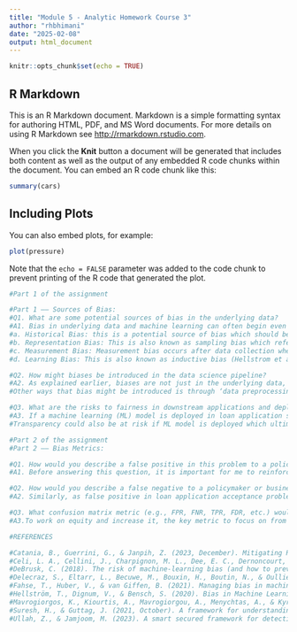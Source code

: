 ```yaml
---
title: "Module 5 - Analytic Homework Course 3"
author: "rhbhimani"
date: "2025-02-08"
output: html_document
---
```


```r
knitr::opts_chunk$set(echo = TRUE)
```

## R Markdown

This is an R Markdown document. Markdown is a simple formatting syntax for authoring HTML, PDF, and MS Word documents. For more details on using R Markdown see <http://rmarkdown.rstudio.com>.

When you click the **Knit** button a document will be generated that includes both content as well as the output of any embedded R code chunks within the document. You can embed an R code chunk like this:

```r
summary(cars)
```

## Including Plots

You can also embed plots, for example:

```r
plot(pressure)
```

Note that the `echo = FALSE` parameter was added to the code chunk to prevent printing of the R code that generated the plot.


```r
#Part 1 of the assignment

#Part 1 –– Sources of Bias:
#Q1. What are some potential sources of bias in the underlying data?
#A1. Bias in underlying data and machine learning can often begin even before the data has come to us for further analysis. More often the sources of bias start from the very initial stage where data collection instrument is designed, and data is collected (Suresh & Guttag, 2021). Based on that, some key sources of bias that have been discussed in class include: 
#a.	Historical Bias: this is a potential source of bias which should be acknowledged even before the data collection process has started (Hellstrom et al., 2020). For example, if past loan applications acceptance decisions by the credit department in the bank showed more inclination towards certain socio-demographic groups than others, the underlying data and the ML model trained on this underlying data may re-learn and reinforce those patterns. 
#b.	Representation Bias: This is also known as sampling bias which refers to misrepresentation or under-representation of the sub-sample that the study or research is targeting (Catania et al., 2023). It means that the underlying dataset does not represent all demographics fairly such as certain gender or race is not considered while making the loan application decision making the prediction of the ML model skewed.  
#c.	Measurement Bias: Measurement bias occurs after data collection where model can inherit personal biases as humans label training data inconsistently due to their own biases (Suresh & Guttag, 2021). 
#d.	Learning Bias: This is also known as inductive bias (Hellstrom et al., 2020) and refers to the models which are learning on datasets split for testing and training. 

#Q2. How might biases be introduced in the data science pipeline?
#A2. As explained earlier, biases are not just in the underlying data, but there are multiple stages prior to and after data collection that bias can emerge in the machine learning pipeline (Mikołajczyk-Bareła & Grochowski, 2023). This might be introduced in the form of ‘problem definition’ (Suresh & Guttag, 2021). For example, if the Bank's credit department's loan application model is trained to prefer some who will 'be able to earn profit and return loan timely with good business plan’ individual than seeking ‘whether the individual is honest or not based on their credit score’ the candidate, it may favor only people similar to past loan application acceptance reinforcing the past bias.
#Other ways that bias might be introduced is through ‘data preprocessing’ whereby decisions are made as to how to handle missing data, normalizing features or filtering records on the basis of demographic can potentially introduce bias. Moreover, the paper of Suresh and Guttag (2021) highlights that most often algorithms used after model is trained might contribute to biases present in the underlying data, especially if the data overfits to historical application acceptance patterns. Finally, evaluation metrics can also be a potential source of introducing bias since fairness was not considered early on, leading to biased outcomes going unnoticed. Hence, a biased pipeline leads to biased decisions (Celi et al., 2022). 

#Q3. What are the risks to fairness in downstream applications and deployment of the model described?
#A3. If a machine learning (ML) model is deployed in loan application systems, it is very possible that the risks of fairness may increase (DeBrusk, 2018). For example, if the ML model is trained to favor certain socio-demographic characteristics in an individual over others, it might be the case where trust-worthy and needy candidates from underrepresented groups would be unfairly screened out leading to unequal opportunities for many groups. 
#Transparency could also be at risk if ML model is deployed which ultimately leads to unfair decision making. For example, if the candidates don’t know the reason due to which they were rejected, they would have no way to argue against or correct the potential errors. This also leads to a lot of discriminatory loan application rejections which results in legal and ethical concerns in terms of fairness (Fahse et al., 2021). For example, in this way equal opportunity laws are violated which can be damaging to a company’s reputation. 
```


```r
#Part 2 of the assignment
#Part 2 –– Bias Metrics:

#Q1. How would you describe a false positive in this problem to a policymaker or business owner? What’s the potential harm/cost of one?
#A1. Before answering this question, it is important for me to reinforce the problem being discussed which is biasness in accepting or denying loan applications based on certain unfair criteria that machine learning models learn overtime due to various biases discussed earlier. So, a false positive in accepting loan applications would mean that the ML model did not accurately predict that a certain individual may be trustworthy enough to repay the loan installments on time when in real that individual would not be fit for such expectations because his/her business might not perform well in future (Ullah & Jamjoom, 2023). Potential harm for a policymaker or business owner maybe the loss of investment and money which maybe experienced after the person starts delaying loan repayments, because someone who's business didnt do as well as predicted by the ML model compared to the candidate who was actually trust worthy but not selected would eventually affect the bank's returns, bad debt, investment into getting the money back and bank's performance. Similarly, if the accepted candidate does not perform well or ends upin a bad debt it would cost the bank more than it would have if it accepted the candidate who was qualified but did not meet the ML model’s socio-demographic criteria. For policymakers this could also mean that the bank or credit department is unintentionally favouring certain demographic groups and might raise fairness concern due to existing inequalities in the bank’s loan applications acceptance rate.

#Q2. How would you describe a false negative to a policymaker or business owner? What’s the potential harm/cost of one?
#A2. Similarly, as false positive in loan application acceptance problem means that ML model is inaccurately predicting a highly qualified candidate as unsuitable leading to denying them the loan application (Delecraz et al., 2022). Potential harm/cost of accepting their loan application in a false negative way could include missing out or helping out a candidate who is genuine, who might be able to repay on time and invest in the bank more for greater returns in the future. If false negative of ML models favours certain demographic groups, it may affect underrepresented groups. One example of this could be rejecting males of certain colour or race because they are not known to be rich or have a poor background in the past due to historical bias. This adds to loan application acceptance rate inequality. Furthermore, it could lead to competitive disadvantage because the ML model keeps filtering out the most qualified candidates for the loan application instead of accepting them. For policymakers and business owners this leads to reduced economic mobility and barriers to opportunity, particularly for underrepresented groups. 

#Q3. What confusion matrix metric (e.g., FPR, FNR, TPR, FDR, etc.) would you choose to focus on in terms of equity for this case? Think of fairness
#A3.To work on equity and increase it, the key metric to focus on from the confusion matrix would be the false negative rate (FNR) – the matrix as discussed earlier rejects the candidate which are qualified for the loan application. Focusing on FNR would mean correcting a model which filters out many good candidates unfairly, which disproportionately effects historically underrepresented groups if bias exists in the model. Reducing the false negative rate in hiring ML model would mean that more candidates who are skilled and deserve the loan application get a fair chance. Whereas false positive rate is also super important to focus on, I feel greater ethical and fairness concern in loan application is preventing genuine individuals from being incorrectly filtered out or increasing their interest rate which they are not able to pay and eventually they are considered bad debts repeating the cycle.
```


```r
#REFERENCES 

#Catania, B., Guerrini, G., & Janpih, Z. (2023, December). Mitigating Representation Bias in Data Transformations: A Constraint-based Optimization Approach. In 2023 IEEE International Conference on Big Data (BigData) (pp. 4127-4136). IEEE.
#Celi, L. A., Cellini, J., Charpignon, M. L., Dee, E. C., Dernoncourt, F., Eber, R., ... & Yao, S. (2022). Sources of bias in artificial intelligence that perpetuate healthcare disparities—A global review. PLOS Digital Health, 1(3), e0000022.
#DeBrusk, C. (2018). The risk of machine-learning bias (and how to prevent it). MIT Sloan Management Review, 15(1).
#Delecraz, S., Eltarr, L., Becuwe, M., Bouxin, H., Boutin, N., & Oullier, O. (2022, May). Making recruitment more inclusive: Unfairness monitoring with a job matching machine-learning algorithm. In Proceedings of the 2nd International Workshop on Equitable Data and Technology (pp. 34-41).
#Fahse, T., Huber, V., & van Giffen, B. (2021). Managing bias in machine learning projects. In Innovation Through Information Systems: Volume II: A Collection of Latest Research on Technology Issues (pp. 94-109). Springer International Publishing.
#Hellström, T., Dignum, V., & Bensch, S. (2020). Bias in Machine Learning--What is it Good for?. arXiv preprint arXiv:2004.00686.
#Mavrogiorgos, K., Kiourtis, A., Mavrogiorgou, A., Menychtas, A., & Kyriazis, D. (2024). Bias in Machine Learning: A Literature Review. Applied Sciences, 14(19), 8860.
#Suresh, H., & Guttag, J. (2021, October). A framework for understanding sources of harm throughout the machine learning life cycle. In Proceedings of the 1st ACM Conference on Equity and Access in Algorithms, Mechanisms, and Optimization (pp. 1-9).
#Ullah, Z., & Jamjoom, M. (2023). A smart secured framework for detecting and averting online recruitment fraud using ensemble machine learning techniques. PeerJ Computer Science, 9, e1234.
```



